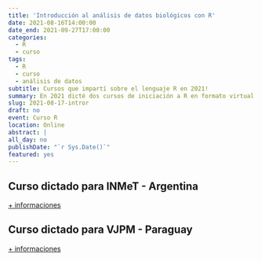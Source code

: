 ```yaml
---
title: 'Introducción al análisis de datos biológicos con R'
date: 2021-08-16T14:00:00
date_end: 2021-09-27T17:00:00
categories:
  - R
  - curso
tags:
  - R
  - curso
  - análisis de datos
subtitle: Cursos que impartí sobre el lenguaje R en 2021!
summary: En 2021 dicté dos cursos de iniciación a R en formato virtual. Realizo el primer curso en el Instituto Nacional de Medicina Tropical de Argentina y el segundo en las V Jornadas Paraguaias de Mastozoología.
slug: 2021-08-17-intror
draft: no
event: Curso R
location: Online
abstract: |
all_day: no
publishDate: "`r Sys.Date()`"
featured: yes
---
```


## Curso dictado para INMeT - Argentina

[+ informaciones](https://somaquadrados.netlify.app/talk/2021-08-17-intror-inmet)

## Curso dictado para VJPM - Paraguay

[+ informaciones](https://somaquadrados.netlify.app/talk/2021-10-18-intror-asopyamasto/)


